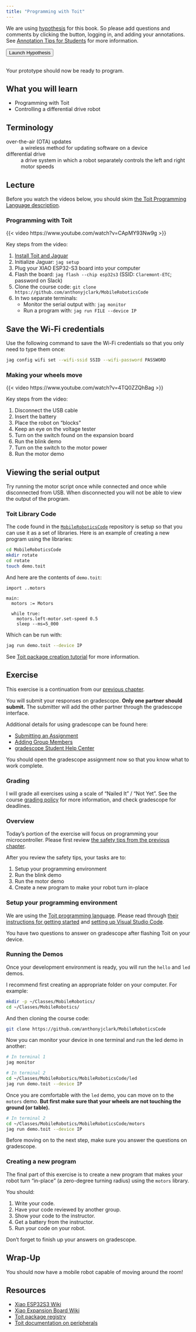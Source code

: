 ```yaml
---
title: "Programming with Toit"
---
```


We are using [hypothesis](https://hypothes.is) for this book. So please add questions and comments by clicking the button, logging in, and adding your annotations. See [Annotation Tips for Students](https://web.hypothes.is/annotation-tips-for-students/) for more information.

```{=html}
<button style="margin-bottom: 1rem;" type="button" class="btn btn-primary" data-toggle="tooltip" title="Launch Hypothesis for this chapter" onclick="(function(){window.hypothesisConfig=function(){return{showHighlights:true,appType:'bookmarklet'};};var d=document,s=d.createElement('script');s.setAttribute('src','https://hypothes.is/embed.js');d.body.appendChild(s)})();">Launch Hypothesis</button>
```

Your prototype should now be ready to program.

## What you will learn

- Programming with Toit
- Controlling a differential drive robot

## Terminology

over-the-air (OTA) updates
: a wireless method for updating software on a device

differential drive
: a drive system in which a robot separately controls the left and right motor speeds

## Lecture

Before you watch the videos below, you should skim [the Toit Programming Language description](https://docs.toit.io/language).

### Programming with Toit

{{< video https://www.youtube.com/watch?v=CApMY93Nw9g >}}

Key steps from the video:

1. [Install Toit and Jaguar](https://docs.toit.io/getstarted/device/#2-install-jaguar)
2. Initialize Jaguar: `jag setup`
3. Plug your XIAO ESP32-S3 board into your computer
4. Flash the board: `jag flash --chip esp32s3` (SSID: `Claremont-ETC`; password on Slack)
5. Clone the course code: `git clone https://github.com/anthonyjclark/MobileRoboticsCode`
6. In two separate terminals:
    - Monitor the serial output with: `jag monitor`
    - Run a program with: `jag run FILE --device IP`

::: {.callout-tip}
## Save the Wi-Fi credentials

Use the following command to save the Wi-Fi credentials so that you only need to type them once:

~~~bash
jag config wifi set --wifi-ssid SSID --wifi-password PASSWORD
~~~
:::

###  Making your wheels move

{{< video https://www.youtube.com/watch?v=4TQ0ZZQhBag >}}

Key steps from the video:

1. Disconnect the USB cable
2. Insert the battery
3. Place the robot on "blocks"
4. Keep an eye on the voltage tester
5. Turn on the switch found on the expansion board
6. Run the blink demo
7. Turn on the switch to the motor power
8. Run the motor demo

::: {.callout-tip}
## Viewing the serial output

Try running the motor script once while connected and once while disconnected from USB. When disconnected you will not be able to view the output of the program.
:::

### Toit Library Code

The code found in the [`MobileRoboticsCode`](https://github.com/anthonyjclark/MobileRoboticsCode) repository is setup so that you can use it as a set of libraries. Here is an example of creating a new program using the libraries:

~~~bash
cd MobileRoboticsCode
mkdir rotate
cd rotate
touch demo.toit
~~~

And here are the contents of `demo.toit`:

~~~toit
import ..motors

main:
  motors := Motors

  while true:
    motors.left-motor.set-speed 0.5
    sleep --ms=5_000
~~~

Which can be run with:

~~~bash
jag run demo.toit --device IP
~~~

See [Toit package creation tutorial](https://docs.toit.io/tutorials/setup/packages) for more information.

## Exercise

This exercise is a continuation from our [previous chapter](./03-SafetyAndElectronics.qmd#exercise).

You will submit your responses on gradescope. **Only one partner should submit.** The submitter will add the other partner through the gradescope interface.

Additional details for using gradescope can be found here:

- [Submitting an Assignment](https://help.gradescope.com/article/ccbpppziu9-student-submit-work)
- [Adding Group Members](https://help.gradescope.com/article/m5qz2xsnjy-student-add-group-members)
- [gradescope Student Help Center](https://help.gradescope.com/category/cyk4ij2dwi-student-workflow)

You should open the gradescope assignment now so that you know what to work complete.

### Grading

I will grade all exercises using a scale of "Nailed It" / "Not Yet". See the course [grading policy](../index.qmd#grading) for more information, and check gradescope for deadlines.

### Overview

Today's portion of the exercise will focus on programming your microcontroller. Please first review [the safety tips from the previous chapter](./03-SafetyAndElectronics.qmd#some-safety-tips-to-review).

After you review the safety tips, your tasks are to:

1. Setup your programming environment
2. Run the blink demo
3. Run the motor demo
4. Create a new program to make your robot turn in-place

### Setup your programming environment

We are using the [Toit programming language](https://toitlang.org/). Please read through [their instructions for getting started](https://docs.toit.io/getstarted/device) and [setting up Visual Studio Code](https://docs.toit.io/tutorials/setup/ide).

You have two questions to answer on gradescope after flashing Toit on your device.

### Running the Demos

Once your development environment is ready, you will run the `hello` and `led` demos.

I recommend first creating an appropriate folder on your computer. For example:

~~~bash
mkdir -p ~/Classes/MobileRobotics/
cd ~/Classes/MobileRobotics/
~~~

And then cloning the course code:

~~~bash
git clone https://github.com/anthonyjclark/MobileRoboticsCode
~~~

Now you can monitor your device in one terminal and run the led demo in another:

~~~bash
# In terminal 1
jag monitor

# In terminal 2
cd ~/Classes/MobileRobotics/MobileRoboticsCode/led
jag run demo.toit --device IP
~~~

Once you are comfortable with the `led` demo, you can move on to the `motors` demo. **But first make sure that your wheels are not touching the ground (or table).**

~~~bash
# In terminal 2
cd ~/Classes/MobileRobotics/MobileRoboticsCode/motors
jag run demo.toit --device IP
~~~

Before moving on to the next step, make sure you answer the questions on gradescope.

### Creating a new program

The final part of this exercise is to create a new program that makes your robot turn "in-place" (a zero-degree turning radius) using the `motors` library.

You should:

1. Write your code.
2. Have your code reviewed by another group.
3. Show your code to the instructor.
4. Get a battery from the instructor.
5. Run your code on your robot.

Don't forget to finish up your answers on gradescope.

## Wrap-Up

You should now have a mobile robot capable of moving around the room!

## Resources

- [Xiao ESP32S3 Wiki](https://wiki.seeedstudio.com/xiao_esp32s3_getting_started/)
- [Xiao Expansion Board Wiki](https://wiki.seeedstudio.com/Seeeduino-XIAO-Expansion-Board/)
- [Toit package registry](https://pkg.toit.io/)
- [Toit documentation on peripherals](https://docs.toit.io/peripherals)
